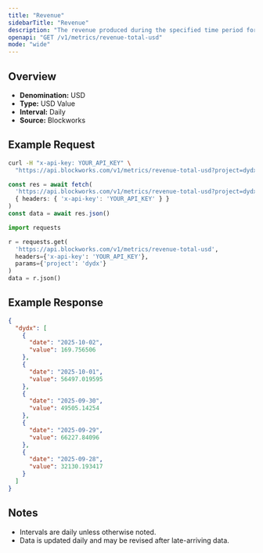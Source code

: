 ```yaml
---
title: "Revenue"
sidebarTitle: "Revenue"
description: "The revenue produced during the specified time period for given project."
openapi: "GET /v1/metrics/revenue-total-usd"
mode: "wide"
---
```


## Overview

- **Denomination:** USD
- **Type:** USD Value
- **Interval:** Daily
- **Source:** Blockworks

## Example Request

<CodeGroup>

```bash cURL
curl -H "x-api-key: YOUR_API_KEY" \
  "https://api.blockworks.com/v1/metrics/revenue-total-usd?project=dydx"
```

```typescript TypeScript
const res = await fetch(
  'https://api.blockworks.com/v1/metrics/revenue-total-usd?project=dydx',
  { headers: { 'x-api-key': 'YOUR_API_KEY' } }
)
const data = await res.json()
```

```python Python
import requests

r = requests.get(
  'https://api.blockworks.com/v1/metrics/revenue-total-usd',
  headers={'x-api-key': 'YOUR_API_KEY'},
  params={'project': 'dydx'}
)
data = r.json()
```

</CodeGroup>

## Example Response

```json
{
  "dydx": [
    {
      "date": "2025-10-02",
      "value": 169.756506
    },
    {
      "date": "2025-10-01",
      "value": 56497.019595
    },
    {
      "date": "2025-09-30",
      "value": 49505.14254
    },
    {
      "date": "2025-09-29",
      "value": 66227.84096
    },
    {
      "date": "2025-09-28",
      "value": 32130.193417
    }
  ]
}
```

## Notes
- Intervals are daily unless otherwise noted.
- Data is updated daily and may be revised after late-arriving data.